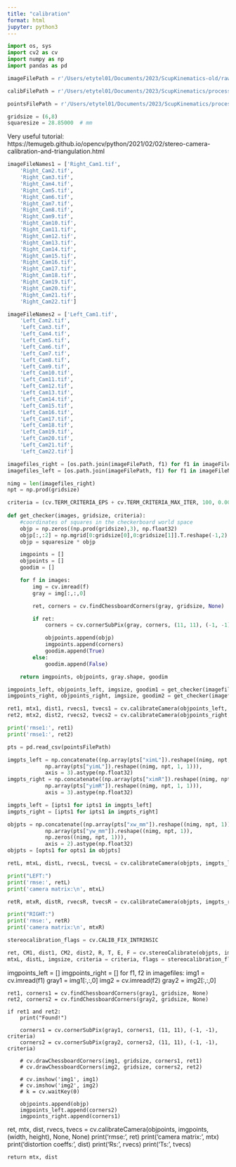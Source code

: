 ```yaml
---
title: "calibration"
format: html
jupyter: python3
---
```


```python
import os, sys
import cv2 as cv
import numpy as np
import pandas as pd
```


```python
imageFilePath = r'/Users/etytel01/Documents/2023/ScupKinematics-old/raw_data/TE_WHOI_2022_bottomview/calibrations/TE_06_16_2022_1655_stereo_calib_images'

calibFilePath = r'/Users/etytel01/Documents/2023/ScupKinematics/processed_data/TE_WHOI_2022_bottomview/calibrations/TE_06_16_2022_1655_calibration.mat'

pointsFilePath = r'/Users/etytel01/Documents/2023/ScupKinematics/processed_data/TE_WHOI_2022_bottomview/calibrations/detectedPoints.csv'

gridsize = (6,8)
squaresize = 28.85000  # mm
```

Very useful tutorial: https://temugeb.github.io/opencv/python/2021/02/02/stereo-camera-calibration-and-triangulation.html

```python
imageFileNames1 = ['Right_Cam1.tif',
    'Right_Cam2.tif',
    'Right_Cam3.tif',
    'Right_Cam4.tif',
    'Right_Cam5.tif',
    'Right_Cam6.tif',
    'Right_Cam7.tif',
    'Right_Cam8.tif',
    'Right_Cam9.tif',
    'Right_Cam10.tif',
    'Right_Cam11.tif',
    'Right_Cam12.tif',
    'Right_Cam13.tif',
    'Right_Cam14.tif',
    'Right_Cam15.tif',
    'Right_Cam16.tif',
    'Right_Cam17.tif',
    'Right_Cam18.tif',
    'Right_Cam19.tif',
    'Right_Cam20.tif',
    'Right_Cam21.tif',
    'Right_Cam22.tif']

imageFileNames2 = ['Left_Cam1.tif',
    'Left_Cam2.tif',
    'Left_Cam3.tif',
    'Left_Cam4.tif',
    'Left_Cam5.tif',
    'Left_Cam6.tif',
    'Left_Cam7.tif',
    'Left_Cam8.tif',
    'Left_Cam9.tif',
    'Left_Cam10.tif',
    'Left_Cam11.tif',
    'Left_Cam12.tif',
    'Left_Cam13.tif',
    'Left_Cam14.tif',
    'Left_Cam15.tif',
    'Left_Cam16.tif',
    'Left_Cam17.tif',
    'Left_Cam18.tif',
    'Left_Cam19.tif',
    'Left_Cam20.tif',
    'Left_Cam21.tif',
    'Left_Cam22.tif']

imagefiles_right = [os.path.join(imageFilePath, f1) for f1 in imageFileNames1]
imagefiles_left = [os.path.join(imageFilePath, f1) for f1 in imageFileNames2]

```

```python
nimg = len(imagefiles_right)
npt = np.prod(gridsize)
```

```python
criteria = (cv.TERM_CRITERIA_EPS + cv.TERM_CRITERIA_MAX_ITER, 100, 0.0001)
  
def get_checker(images, gridsize, criteria):
    #coordinates of squares in the checkerboard world space
    objp = np.zeros((np.prod(gridsize),3), np.float32)
    objp[:,:2] = np.mgrid[0:gridsize[0],0:gridsize[1]].T.reshape(-1,2)
    objp = squaresize * objp

    imgpoints = []
    objpoints = []
    goodim = []

    for f in images:
        img = cv.imread(f)
        gray = img[:,:,0]

        ret, corners = cv.findChessboardCorners(gray, gridsize, None)

        if ret:
            corners = cv.cornerSubPix(gray, corners, (11, 11), (-1, -1), criteria)

            objpoints.append(objp)
            imgpoints.append(corners)
            goodim.append(True)
        else:
            goodim.append(False)

    return imgpoints, objpoints, gray.shape, goodim

imgpoints_left, objpoints_left, imgsize, goodim1 = get_checker(imagefiles_left, gridsize, criteria)
imgpoints_right, objpoints_right, imgsize, goodim2 = get_checker(imagefiles_right, gridsize, criteria)

ret1, mtx1, dist1, rvecs1, tvecs1 = cv.calibrateCamera(objpoints_left, imgpoints_left, imgsize, None, None)
ret2, mtx2, dist2, rvecs2, tvecs2 = cv.calibrateCamera(objpoints_right, imgpoints_right, imgsize, None, None)

print('rmse1:', ret1)
print('rmse1:', ret2)
```

```python
pts = pd.read_csv(pointsFilePath)
```

```python
imgpts_left = np.concatenate((np.array(pts["ximL"]).reshape((nimg, npt, 1, 1)),
            np.array(pts["yimL"]).reshape((nimg, npt, 1, 1))),
            axis = 3).astype(np.float32)
imgpts_right = np.concatenate((np.array(pts["ximR"]).reshape((nimg, npt, 1, 1)),
            np.array(pts["yimR"]).reshape((nimg, npt, 1, 1))),
            axis = 3).astype(np.float32)

imgpts_left = [ipts1 for ipts1 in imgpts_left]
imgpts_right = [ipts1 for ipts1 in imgpts_right]

objpts = np.concatenate((np.array(pts["xw_mm"]).reshape((nimg, npt, 1)),
            np.array(pts["yw_mm"]).reshape((nimg, npt, 1)),
            np.zeros((nimg, npt, 1))),
            axis = 2).astype(np.float32)
objpts = [opts1 for opts1 in objpts]

retL, mtxL, distL, rvecsL, tvecsL = cv.calibrateCamera(objpts, imgpts_left, imgsize, None, None)

print("LEFT:")
print('rmse:', retL)
print('camera matrix:\n', mtxL)

retR, mtxR, distR, rvecsR, tvecsR = cv.calibrateCamera(objpts, imgpts_right, imgsize, None, None)

print("RIGHT:")
print('rmse:', retR)
print('camera matrix:\n', mtxR)
```

```python
stereocalibration_flags = cv.CALIB_FIX_INTRINSIC

ret, CM1, dist1, CM2, dist2, R, T, E, F = cv.stereoCalibrate(objpts, imgpts_right, imgpts_left, mtxR, distR,
mtxL, distL, imgsize, criteria = criteria, flags = stereocalibration_flags)
```

imgpoints_left = []
imgpoints_right = []
for f1, f2 in imagefiles:
    img1 = cv.imread(f1)
    gray1 = img1[:,:,0]
    img2 = cv.imread(f2)
    gray2 = img2[:,:,0]

    ret1, corners1 = cv.findChessboardCorners(gray1, gridsize, None)
    ret2, corners2 = cv.findChessboardCorners(gray2, gridsize, None)

    if ret1 and ret2:
        print("Found!")

        corners1 = cv.cornerSubPix(gray1, corners1, (11, 11), (-1, -1), criteria)
        corners2 = cv.cornerSubPix(gray2, corners2, (11, 11), (-1, -1), criteria)

        # cv.drawChessboardCorners(img1, gridsize, corners1, ret1)
        # cv.drawChessboardCorners(img2, gridsize, corners2, ret2)

        # cv.imshow('img1', img1)
        # cv.imshow('img2', img2)
        # k = cv.waitKey(0)

        objpoints.append(objp)
        imgpoints_left.append(corners2)
        imgpoints_right.append(corners1)
    
ret, mtx, dist, rvecs, tvecs = cv.calibrateCamera(objpoints, imgpoints, (width, height), None, None)
    print('rmse:', ret)
    print('camera matrix:\n', mtx)
    print('distortion coeffs:', dist)
    print('Rs:\n', rvecs)
    print('Ts:\n', tvecs)
 
    return mtx, dist